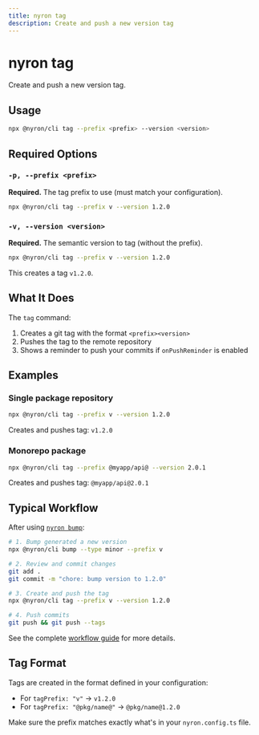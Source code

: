 ```yaml
---
title: nyron tag
description: Create and push a new version tag
---
```


# nyron tag

Create and push a new version tag.

## Usage

```bash
npx @nyron/cli tag --prefix <prefix> --version <version>
```

## Required Options

### `-p, --prefix <prefix>`

**Required.** The tag prefix to use (must match your configuration).

```bash
npx @nyron/cli tag --prefix v --version 1.2.0
```

### `-v, --version <version>`

**Required.** The semantic version to tag (without the prefix).

```bash
npx @nyron/cli tag --prefix v --version 1.2.0
```

This creates a tag `v1.2.0`.

## What It Does

The `tag` command:

1. Creates a git tag with the format `<prefix><version>`
2. Pushes the tag to the remote repository
3. Shows a reminder to push your commits if `onPushReminder` is enabled

## Examples

### Single package repository

```bash
npx @nyron/cli tag --prefix v --version 1.2.0
```

Creates and pushes tag: `v1.2.0`

### Monorepo package

```bash
npx @nyron/cli tag --prefix @myapp/api@ --version 2.0.1
```

Creates and pushes tag: `@myapp/api@2.0.1`

## Typical Workflow

After using [`nyron bump`](/docs/commands/bump):

```bash
# 1. Bump generated a new version
npx @nyron/cli bump --type minor --prefix v

# 2. Review and commit changes
git add .
git commit -m "chore: bump version to 1.2.0"

# 3. Create and push the tag
npx @nyron/cli tag --prefix v --version 1.2.0

# 4. Push commits
git push && git push --tags
```

See the complete [workflow guide](/docs/guides/workflow) for more details.

## Tag Format

Tags are created in the format defined in your configuration:

- For `tagPrefix: "v"` → `v1.2.0`
- For `tagPrefix: "@pkg/name@"` → `@pkg/name@1.2.0`

Make sure the prefix matches exactly what's in your `nyron.config.ts` file.

